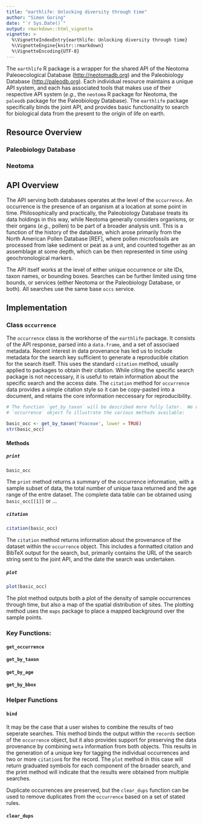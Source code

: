 ```yaml
---
title: "earthlife: Unlocking diversity through time"
author: "Simon Goring"
date: "`r Sys.Date()`"
output: rmarkdown::html_vignette
vignette: >
  %\VignetteIndexEntry{earthlife: Unlocking diversity through time}
  %\VignetteEngine{knitr::rmarkdown}
  %\VignetteEncoding{UTF-8}
---
```


The `earthlife` R package is a wrapper for the shared API of the Neotoma Paleoecological Database ([http://neotomadb.org]()) and the Paleobiology Database ([http://paleodb.org]()).  Each individual resource maintains a unique API system, and each has associated tools that makes use of their respective API system (*e.g.*, the `neotoma` R package for Neotoma, the `paleodb` package for the Paleobiology Database).  The `earthlife` package specifically binds the joint API, and provides basic functionality to search for biological data from the present to the origin of life on earth.

## Resource Overview

### Paleobiology Database

### Neotoma

## API Overview

The API serving both databases operates at the level of the `occurrence`.  An occurrence is the presence of an organism at a location at some point in time.  Philosophically and practically, the Paleobiology Database treats its data holdings in this way, while Neotoma generally considers organisms, or their organs (*e.g.*, pollen) to be part of a broader analysis unit.  This is a function of the history of the database, which arose primarily from the North American Pollen Database [REF], where pollen microfossils are processed from lake sediment or peat as a unit, and counted together as an assemblage at some depth, which can be then represented in time using geochronological markers.

The API itself works at the level of either unique occurrence or site IDs, taxon names, or bounding boxes.  Searches can be further limited using time bounds, or services (either Neotoma or the Paleobiology Database, or both).  All searches use the same base `occs` service.

## Implementation

### Class `occurrence`

The `occurrence` class is the workhorse of the `earthlife` package.  It consists of the API response, parsed into a `data.frame`, and a set of associaed metadata.  Recent interest in data provenance has led us to include metadata for the search key sufficient to generate a reproducible citation for the search itself.  This uses the standard `citation` method, usually applied to packages to obtain their citation. While citing the specific search package is not neccessary, it is useful to retain information about the specific search and the access date.  The `citation` method for `occurrence` data provides a simple citation style so it can be copy-pasted into a document, and retains the core information neccessary for reproducibility.

```r

# The function `get_by_taxon` will be described more fully later.  We want to return an
# `occurrence` object fo illustrate the various methods available:

basic_occ <- get_by_taxon('Poaceae', lower = TRUE)
str(basic_occ)
```

#### Methods

##### `print`
```r
basic_occ
```

The `print` method returns a summary of the occurrence information, with a sample subset of data, the total number of unique taxa returned and the age range of the entre dataset.  The complete data table can be obtained using `basic_occ[[1]]` or ...

##### `citation`

```r
citation(basic_occ)
```

The `citation` method returns information about the provenance of the dataset within the `occurrence` object.  This includes a formatted citation and BibTeX output for the search, but, primarily contains the URL of the search string sent to the joint API, and the date the search was undertaken.

##### `plot`

```r
plot(basic_occ)
```

The plot method outputs both a plot of the density of sample occurrences through time, but also a map of the spatial distribution of sites.  The plotting method uses the `maps` package to place a mapped background over the sample points.

### Key Functions:

#### `get_occurrence`

#### `get_by_taxon`

#### `get_by_age`

#### `get_by_bbox`

### Helper Functions

#### `bind`

It may be the case that a user wishes to combine the results of two seperate searches.  This method binds the output within the `records` section of the `occurrence` object, but it also provides support for preserving the data provenance by combining `meta` information from both objects.  This results in the generation of a unique key for tagging the individual occurrences and two or more `citation`s for the record.  The `plot` method in this case will return graduated symbols for each component of the broader search, and the print method will indicate that the results were obtained from multiple searches.

Duplicate occurrences are preserved, but the `clear_dups` function can be used to remove duplicates from the `occurrence` based on a set of stated rules.

#### `clear_dups`

